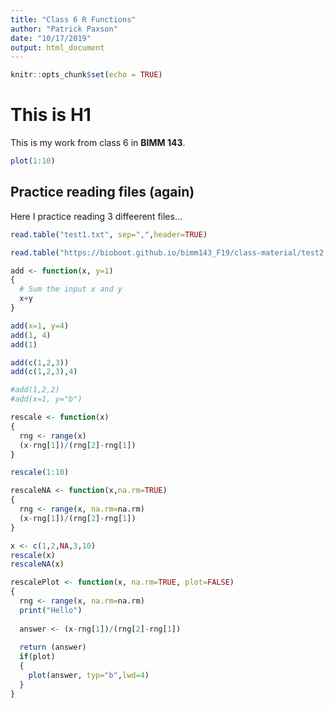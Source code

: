 ```yaml
---
title: "Class 6 R Functions"
author: "Patrick Paxson"
date: "10/17/2019"
output: html_document
---
```


```r
knitr::opts_chunk$set(echo = TRUE)
```

# This is H1
This is my work from class 6 in **BIMM 143**.

``` r
plot(1:10)
```

## Practice reading files (again)

Here I practice reading 3 diffeerent files...

```r
read.table("test1.txt", sep=",",header=TRUE)
```

```r
read.table("https://bioboot.github.io/bimm143_F19/class-material/test2.txt", sep="$", header=TRUE)
```

```r
add <- function(x, y=1)
{
  # Sum the input x and y
  x+y
}

add(x=1, y=4)
add(1, 4)
add(1)

add(c(1,2,3))
add(c(1,2,3),4)

#add(1,2,2)
#add(x=1, y="b")
```

```r
rescale <- function(x)
{
  rng <- range(x)
  (x-rng[1])/(rng[2]-rng[1])
}

rescale(1:10)

rescaleNA <- function(x,na.rm=TRUE)
{
  rng <- range(x, na.rm=na.rm)
  (x-rng[1])/(rng[2]-rng[1])
}

x <- c(1,2,NA,3,10)
rescale(x)
rescaleNA(x)

rescalePlot <- function(x, na.rm=TRUE, plot=FALSE)
{
  rng <- range(x, na.rm=na.rm)
  print("Hello")
  
  answer <- (x-rng[1])/(rng[2]-rng[1])
  
  return (answer)
  if(plot)
  {
    plot(answer, typ="b",lwd=4)
  }
}
```
